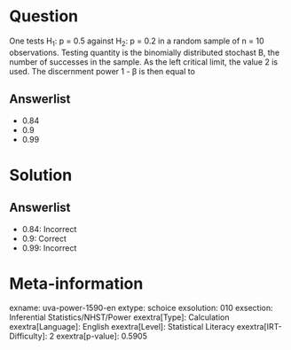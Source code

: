 Question
========

One tests H~1~: p = 0.5 against H~2~: p = 0.2 in a random sample of n = 10 observations. Testing quantity is the binomially distributed stochast B, the number of successes in the sample. As the left critical limit, the value 2 is used. The discernment power 1 - β is then equal to

Answerlist
----------

* 0.84
* 0.9
* 0.99

Solution
========

Answerlist
----------

* 0.84: Incorrect
* 0.9: Correct
* 0.99: Incorrect

Meta-information
================
exname: uva-power-1590-en
extype: schoice
exsolution: 010
exsection: Inferential Statistics/NHST/Power
exextra[Type]: Calculation
exextra[Language]: English
exextra[Level]: Statistical Literacy
exextra[IRT-Difficulty]: 2
exextra[p-value]: 0.5905

